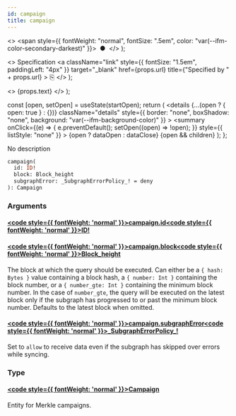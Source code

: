 ```yaml
---
id: campaign
title: campaign
---
```


<head>
  <meta content="noindex" name="robots" />
  <meta charset="utf-8" />
</head>

  <>
    <span style={{ fontWeight: "normal", fontSize: ".5em", color: "var(--ifm-color-secondary-darkest)" }}>
      &nbsp;●&nbsp;
    </span>
  </>
);

  <>
    Specification
    <a
      className="link"
      style={{ fontSize: "1.5em", paddingLeft: "4px" }}
      target="_blank"
      href={props.url}
      title={"Specified by " + props.url}
    >
      ⎘
    </a>
  </>
);

  <>
    <span className={props.class}>{props.text}</span>
  </>
);


  const [open, setOpen] = useState(startOpen);
  return (
    <details
      {...(open ? { open: true } : {})}
      className="details"
      style={{ border: "none", boxShadow: "none", background: "var(--ifm-background-color)" }}
    >
      <summary
        onClick={(e) => {
          e.preventDefault();
          setOpen((open) => !open);
        }}
        style={{ listStyle: "none" }}
      >
        {open ? dataOpen : dataClose}
      </summary>
      {open && children}
    </details>
  );
};

No description

```graphql
campaign(
  id: ID!
  block: Block_height
  subgraphError: _SubgraphErrorPolicy_! = deny
): Campaign
```

### Arguments

#### [<code style={{ fontWeight: 'normal' }}>campaign.<b>id</b></code>](#)<Bullet />[<code style={{ fontWeight: 'normal' }}><b>ID!</b></code>](/docs/api/airdrops/graphql/the-graph/scalars/id.mdx) <Badge class="badge badge--secondary badge--non_null" text="non-null"/> <Badge class="badge badge--secondary " text="scalar"/>

#### [<code style={{ fontWeight: 'normal' }}>campaign.<b>block</b></code>](#)<Bullet />[<code style={{ fontWeight: 'normal' }}><b>Block_height</b></code>](/docs/api/airdrops/graphql/the-graph/inputs/block-height.mdx) <Badge class="badge badge--secondary " text="input"/>

The block at which the query should be executed. Can either be a `{ hash: Bytes }` value containing a block hash, a `{ number: Int }` containing the block number, or a `{ number_gte: Int }` containing the minimum block number. In the case of `number_gte`, the query will be executed on the latest block only if the subgraph has progressed to or past the minimum block number. Defaults to the latest block when omitted.

#### [<code style={{ fontWeight: 'normal' }}>campaign.<b>subgraphError</b></code>](#)<Bullet />[<code style={{ fontWeight: 'normal' }}><b>\_SubgraphErrorPolicy\_!</b></code>](/docs/api/airdrops/graphql/the-graph/enums/subgraph-error-policy.mdx) <Badge class="badge badge--secondary badge--non_null" text="non-null"/> <Badge class="badge badge--secondary " text="enum"/>

Set to `allow` to receive data even if the subgraph has skipped over errors while syncing.

### Type

#### [<code style={{ fontWeight: 'normal' }}><b>Campaign</b></code>](/docs/api/airdrops/graphql/the-graph/objects/campaign.mdx) <Badge class="badge badge--secondary " text="object"/>

Entity for Merkle campaigns.
